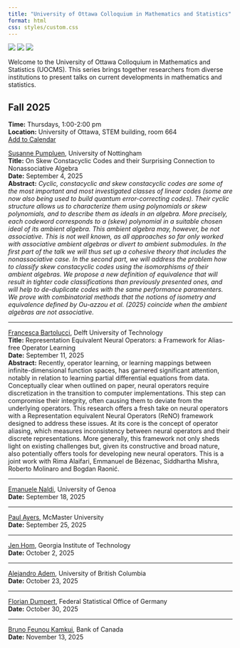 ```yaml
---
title: "University of Ottawa Colloquium in Mathematics and Statistics"
format: html
css: styles/custom.css
---
```


<div class="logos">
  <img src="logos/uo.png">
  <img src="logos/crm.png">
  <img src="logos/timc.png">
</div>

Welcome to the University of Ottawa Colloquium in Mathematics and Statistics (UOCMS). This series brings together researchers from diverse institutions to present talks on current developments in mathematics and statistics.

## Fall 2025  
**Time:** Thursdays, 1:00-2:00 pm  
**Location:** University of Ottawa, STEM building, room 664  
[Add to Calendar](calendar/uocms_fall2025.ics)

[Susanne Pumpluen](https://www.nottingham.ac.uk/mathematics/people/susanne.pumpluen), University of Nottingham  
**Title:** On Skew Constacyclic Codes and their Surprising Connection to Nonassociative Algebra  
**Date:** September 4, 2025  
**Abstract:** *Cyclic, constacyclic and skew constacyclic codes are some of the most important and most investigated classes of linear codes (some are now also being used to build quantum error-correcting codes).
Their cyclic structure allows us to characterize them using  polynomials or skew polynomials, and to describe them as ideals in an algebra. More precisely, each codeword corresponds to a (skew) polynomial in a suitable chosen ideal of its ambient algebra.
This ambient algebra may, however, be not associative. This is not well known, as all approaches so far only worked with associative ambient algebras or divert to ambient submodules. In the first part of the talk we will thus set up a cohesive theory that includes the nonassociative case.
In the second part, we will address the problem how to classify skew constacyclic codes using the isomorphisms of their ambient algebras. We propose a new definition of equivalence that will result in tighter code classifications than previously presented ones, and will help to de-duplicate codes with the same performance paramenters. We prove with combinatorial methods that the notions of isometry and equivalence defined by Ou-azzou et al. (2025) coincide when the ambient algebras are not associative.*

---

[Francesca Bartolucci](https://sites.google.com/view/bartoluccifrancesca), Delft University of Technology    
**Title:** Representation Equivalent Neural Operators: a Framework for Alias-free Operator Learning  
**Date:** September 11, 2025  
**Abstract:** Recently, operator learning, or learning mappings between infinite-dimensional function spaces, has garnered significant attention, notably in relation to learning partial differential equations from data. Conceptually clear when outlined on paper, neural operators require discretization in the transition to computer implementations. This step can compromise their integrity, often causing them to deviate from the underlying operators. This research offers a fresh take on neural operators with a Representation equivalent Neural Operators (ReNO) framework designed to address these issues. At its core is the concept of operator aliasing, which measures inconsistency between neural operators and their discrete representations. More generally, this framework not only sheds light on existing challenges but, given its constructive and broad nature, also potentially offers tools for developing new neural operators. This is a joint work with Rima Alaifari, Emmanuel de Bézenac, Siddhartha Mishra, Roberto Molinaro and Bogdan Raonić.  

---

[Emanuele Naldi](https://sites.google.com/view/emanuelenaldi/home-page), University of Genoa  
**Date:** September 18, 2025  

---

[Paul Ayers](https://www.chemistry.mcmaster.ca/ayers/1_Paul/about.html), McMaster University  
**Date:** September 25, 2025  

---

[Jen Hom](https://jhom6.math.gatech.edu/), Georgia Institute of Technology  
**Date:** October 2, 2025  

---

[Alejandro Adem](https://personal.math.ubc.ca/~adem/), University of British Columbia  
**Date:** October 23, 2025  

---

[Florian Dumpert](https://scholar.google.com/citations?user=Ry3IviAAAAAJ&hl=de), Federal Statistical Office of Germany  
**Date:** October 30, 2025  

---

[Bruno Feunou Kamkui](https://sites.google.com/view/bruno-feunou/home), Bank of Canada  
**Date:** November 13, 2025  



